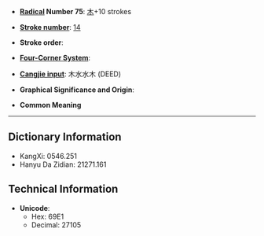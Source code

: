 * '''[[Wiktionary:Chinese radical index| Radical]] Number 75''': [[Wiktionary:Chinese radical index 木|木]]+10 strokes

* '''[[Wiktionary:Chinese total strokes index|Stroke number]]''': [[Wiktionary:Chinese total strokes index 14|14]]

* '''Stroke order''': 

* '''[[Wiktionary:Chinese four corner index|Four-Corner System]]''': 

* '''[[Wiktionary:Chinese Cangjie index|Cangjie input]]''': 木水水木 (DEED)

* '''Graphical Significance and Origin''': 

* '''Common Meaning'''

----

== Dictionary Information ==

* KangXi: 0546.251
* Hanyu Da Zidian: 21271.161

== Technical Information ==

* '''Unicode''':
** Hex: 69E1
** Decimal: 27105
